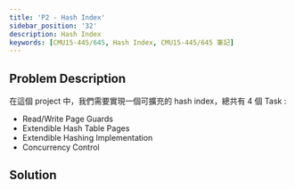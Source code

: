```yaml
---
title: 'P2 - Hash Index'
sidebar_position: '32'
description: Hash Index
keywords: [CMU15-445/645, Hash Index, CMU15-445/645 筆記]
---
```


<head>
  <title>CMU 15-445/645 Project#2 Hash Index</title>
</head>

## Problem Description

在這個 project 中，我們需要實現一個可擴充的 hash index，總共有 4 個 Task :

- Read/Write Page Guards
- Extendible Hash Table Pages
- Extendible Hashing Implementation
- Concurrency Control

## Solution
